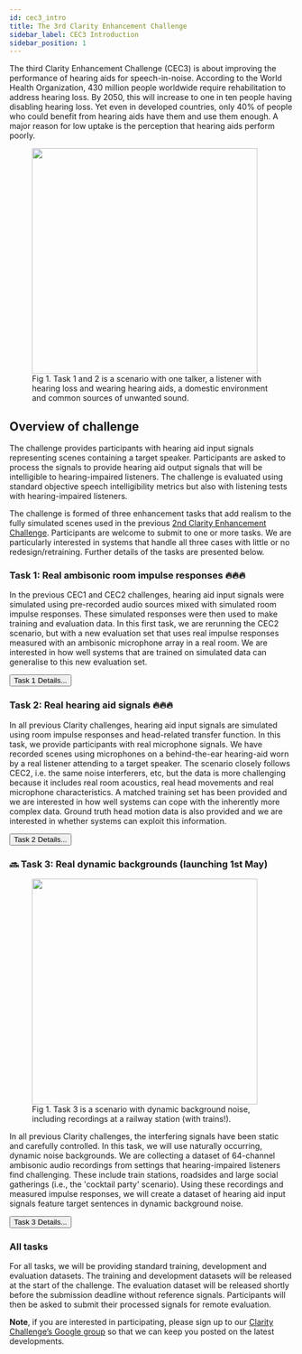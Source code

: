 ```yaml
---
id: cec3_intro
title: The 3rd Clarity Enhancement Challenge
sidebar_label: CEC3 Introduction
sidebar_position: 1
---
```


The third Clarity Enhancement Challenge (CEC3) is about improving the performance of hearing aids for speech-in-noise. According to the World Health Organization, 430 million people worldwide require rehabilitation to address hearing loss. By 2050, this will increase to one in ten people having disabling hearing loss. Yet even in developed countries, only 40% of people who could benefit from hearing aids have them and use them enough. A major reason for low uptake is the perception that hearing aids perform poorly.

<figure id="fig1">
<img width="400" src={useBaseUrl('/img/ICASSP2023/scenario.png')} />
<figcaption>Fig 1. Task 1 and 2 is a scenario with one talker, a listener with hearing loss and wearing hearing aids, a domestic environment and common sources of unwanted sound.</figcaption>
</figure>

## Overview of challenge

The challenge provides participants with hearing aid input signals representing scenes containing a target speaker. Participants are asked to process the signals to provide hearing aid output signals that will be intelligible to hearing-impaired listeners. The challenge is evaluated using standard objective speech intelligibility metrics but also with listening tests with hearing-impaired listeners.

The challenge is formed of three enhancement tasks that add realism to the fully simulated scenes used in the previous [2nd Clarity Enhancement Challenge](../cec2/cec2_intro). Participants are welcome to submit to one or more tasks. We are particularly interested in systems that handle all three cases with little or no redesign/retraining. Further details of the tasks are presented below.

### Task 1: Real ambisonic room impulse responses :fire::fire::fire:

In the previous CEC1 and CEC2 challenges, hearing aid input signals were simulated using pre-recorded audio sources mixed with simulated room impulse responses. These simulated responses were then used to make training and evaluation data. In this first task, we are rerunning the CEC2 scenario, but with a new evaluation set that uses real impulse responses measured with an ambisonic microphone array in a real room. We are interested in how well systems that are trained on simulated data can generalise to this new evaluation set.

<Button variant="outlined" href="./task_1/cec3_task1_overview">Task 1 Details...</Button>

### Task 2: Real hearing aid signals :fire::fire::fire:

In all previous Clarity challenges, hearing aid input signals are simulated using room impulse responses and head-related transfer function. In this task, we provide participants with real microphone signals. We have recorded scenes using microphones on a behind-the-ear hearing-aid worn by a real listener attending to a target speaker. The scenario closely follows CEC2, i.e. the same noise interferers, etc, but the data is more challenging because it includes real room acoustics, real head movements and real microphone characteristics. A matched training set has been provided and we are interested in how well systems can cope with the inherently more complex data. Ground truth head motion data is also provided and we are interested in whether systems can exploit this information.

<Button variant="outlined" href="./task_2/cec3_task2_overview">Task 2 Details...</Button>

### 🔜 Task 3: Real dynamic backgrounds (launching 1st May)

<figure id="fig2">
<img width="400" src={useBaseUrl('/img/CEC3/task3_railway_scenario_CEC3_smaller.png')} />
<figcaption>Fig 1. Task 3 is a scenario with dynamic background noise, including recordings at a railway station (with trains!).</figcaption>
</figure>

In all previous Clarity challenges, the interfering signals have been static and carefully controlled. In this task, we will use naturally occurring, dynamic noise backgrounds. We are collecting a dataset of 64-channel ambisonic audio recordings from settings that hearing-impaired listeners find challenging. These include train stations, roadsides and large social gatherings (i.e., the 'cocktail party' scenario). Using these recordings and measured impulse responses, we will create a dataset of hearing aid input signals feature target sentences in dynamic background noise.

<Button variant="outlined" href="./task_3/cec3_task3_overview">Task 3 Details...</Button>

### All tasks

For all tasks, we will be providing standard training, development and evaluation datasets. The training and development datasets will be released at the start of the challenge. The evaluation dataset will be released shortly before the submission deadline without reference signals. Participants will then be asked to submit their processed signals for remote evaluation.

**Note**, if you are interested in participating, please sign up to our [Clarity Challenge’s Google group](https://groups.google.com/g/clarity-challenge) so that we can keep you posted on the latest developments.
